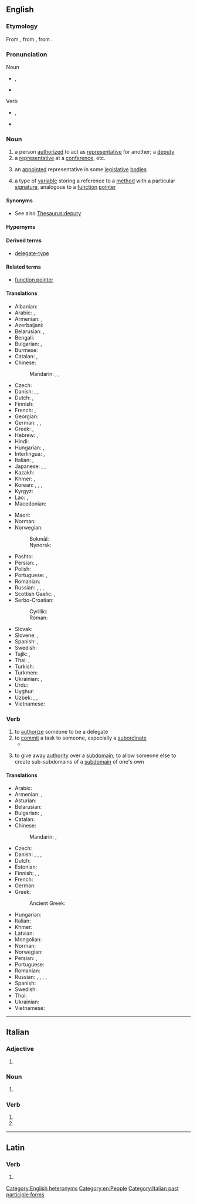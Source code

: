 ==English==

===Etymology===
From {{inh|en|enm|delegat}}, from {{der|en|fro|delegat}}, from {{der|en|la|dēlēgātus}}.

===Pronunciation===
; Noun
* {{enPR|dĕlʹĭ-gət}}, {{IPA|en|/ˈdɛlɪɡət/}}
* {{audio|en|LL-Q1860 (eng)-Vealhurl-delegate (noun).wav |Audio (UK)}}
; Verb
* {{enPR|dĕlʹĭ-gāt'}}, {{IPA|en|/ˈdɛlɪˌɡeɪt/}}
* {{audio|en|LL-Q1860 (eng)-Vealhurl-delegate (verb).wav |Audio (UK)}}

===Noun===
{{en-noun}}

# a person [[authorized]] to act as [[representative]] for another; a [[deputy]]
# a [[representative]] at a [[conference]], etc.
# {{lb|en|US}} an [[appointed]] representative in some [[legislative]] [[bodies]]
# {{lb|en|computing}} a type of [[variable]] storing a reference to a [[method]] with a particular [[signature]], analogous to a [[function]] [[pointer]]

====Synonyms====
* See also [[Thesaurus:deputy]]

====Hypernyms====
{{col2|en|title=(computing) Hyponyms of delegate
|multicast delegate
|singlecast delegate
}}

====Derived terms====
* {{sense|computing}} [[delegate-type]]

====Related terms====
* {{sense|computing}} [[function pointer]]

====Translations====
{{trans-top|deputy, envoy, representative}}
* Albanian: {{t+|sq|delegat|m}}
* Arabic: {{t|ar|مُوْفَد|m}}, {{t+|ar|وَكِيل|m}}
* Armenian: {{t+|hy|պատգամավոր}}, {{t+|hy|պատվիրակ}}
* Azerbaijani: {{t+|az|nümayəndə}}
* Belarusian: {{t|be|дэлега́т|m}}, {{t|be|дэлега́тка|f}}
* Bengali: {{t|bn|প্রতিনিধি}}
* Bulgarian: {{t+|bg|делега́т|m}}, {{t+|bg|представи́тел|m}}
* Burmese: {{t+|my|ကိုယ်စားလှယ်}}
* Catalan: {{t+|ca|delegat|m}}, {{t+|ca|delegada|f}}
* Chinese:
*: Mandarin: {{t+|cmn|代表|tr=dàibiǎo|sc=Hani}}, {{t+|cmn|使節|sc=Hani}}, {{t+|cmn|使节|tr=shǐjié|sc=Hani}}
* Czech: {{t+|cs|delegát|m}}
* Danish: {{t|da|delegeret|c}}, {{t|da|repræsentant|c}}, {{t|da|befuldmægtiget|c}}
* Dutch: {{t+|nl|afgevaardigde|m}}, {{t+|nl|gedelegeerde|m}}
* Finnish: {{t+|fi|edustaja}}
* French: {{t+|fr|délégué|m}}, {{t+|fr|déléguée|f}}
* Georgian: {{t|ka|დელეგატი}}
* German: {{t+|de|Delegierter|m}}, {{t+|de|Abgeordneter|m}}, {{t+|de|Vertreter|m}}
* Greek: {{t+|el|απεσταλμένος|m}}, {{t+|el|απεσταλμένη|f}}
* Hebrew: {{t|he|בא-כוח|m|tr=bá-kóakh|sc=Hebr}}, {{t+|he|נציג|m|tr=natzíg|sc=Hebr}}
* Hindi: {{t+|hi|प्रतिनिधि|m}}
* Hungarian: {{t+|hu|küldött}}, {{t+|hu|delegátus}}
* Interlingua: {{t|ia|delegato|m}}, {{t|ia|delegata|f}}
* Italian: {{t+|it|delegato|m}}, {{t+|it|delegata|f}}
* Japanese: {{t+|ja|代表|tr=だいひょう, daihyō}}, {{t+|ja|使節|tr=しせつ, shisetsu}}, {{t+|ja|代理人|tr=だいりにん, dairinin}}
* Kazakh: {{t|kk|делегат}}
* Khmer: {{t|km|បេសកជន|tr=peesa’ka’cʊən}}, {{t+|km|ប្រតិភូ|tr=prɑte’pʰuu}}
* Korean: {{t+|ko|대표}}, {{t+|ko|사절}}, {{t+|ko|대리인}}, {{t+|ko|대리자}}
* Kyrgyz: {{t|ky|делегат}}
* Lao: {{t|lo|ຜູ້ແທນ}}, {{t|lo|ຜູ້ຕາງຫນ້າ}}
* Macedonian: {{t|mk|делегат|m}}
{{trans-mid}}
* Maori: {{t|mi|taraketi}}
* Norman: {{t|nrf|d'lédgi|m}}
* Norwegian:
*: Bokmål: {{t|nb|delegat|m}}
*: Nynorsk: {{t|nn|delegat|m}}
* Pashto: {{t+|ps|نماينده|m|tr=namāyəndá}}
* Persian: {{t+|fa|نماینده|tr=namâyande}}, {{t+|fa|وکیل|tr=vakil}}
* Polish: {{t+|pl|delegat|m}}
* Portuguese: {{t+|pt|delegado|m}}, {{t|pt|delegada|f}}
* Romanian: {{t+|ro|delegat|m}}
* Russian: {{t+|ru|делега́т|m}}, {{t+|ru|делега́тка|f}}, {{t+|ru|представи́тель|m}}, {{t+|ru|представи́тельница|f}}
* Scottish Gaelic: {{t|gd|neach-ionaid|m}}, {{t|gd|riochdaire|m}}
* Serbo-Croatian:
*: Cyrillic: {{t|sh|делегат|m}}
*: Roman: {{t+|sh|delegat|m}}
* Slovak: {{t|sk|delegát|m}}
* Slovene: {{t|sl|delegat|m}}, {{t|sl|delegatka|f}}
* Spanish: {{t+|es|delegado|m}}, {{t+|es|delegada|f}}
* Swedish: {{t+|sv|delegat|c}}
* Tajik: {{t|tg|намоянда}}, {{t|tg|вакил}}
* Thai: {{t+|th|ตัวแทน}}, {{t+|th|ผู้แทน}}
* Turkish: {{t+|tr|delege}}
* Turkmen: {{t|tk|delegat}}
* Ukrainian: {{t|uk|делега́т|m}}, {{t|uk|делега́тка|f}}
* Urdu: {{t-needed|ur}}
* Uyghur: {{t|ug|ۋەكىل}}
* Uzbek: {{t+|uz|vakil}}, {{t+|uz|delegat}}, {{t+|uz|namoyanda}}
* Vietnamese: {{t+|vi|đại biểu}}
{{trans-bottom}}

===Verb===
{{en-verb}}

# to [[authorize]] someone to be a delegate
# to [[commit]] a task to someone, especially a [[subordinate]]
#* {{quote-journal|en|date=20 July 2020|author=[[wikipedia:Simon Jenkins|Simon Jenkins]]|title=Britain deserves better than an Old Etonian Donald Trump |journal=[[w:The Guardian|The Guardian]]|passage=The war on Covid-19 was '''delegated''' to the health secretary, Matt Hancock, a paralysed NHS and scientists publicly feuding over dud data.|url=https://www.theguardian.com/commentisfree/2020/jul/20/britain-old-etonian-donald-trump-illness-boris-johnson-crisis}}
# {{lb|en|computing|Internet}} {{qualifier|of a [[subdomain]]}} to give away [[authority]] over a [[subdomain]]; to allow someone else to create sub-subdomains of a [[subdomain]] of one's own

====Translations====
{{trans-top|to commit a task to someone}}
* Arabic: {{t|ar|فوض}}
* Armenian: {{t+|hy|պատվիրակել}}, {{t+|hy|լիազորել}}
* Asturian: {{t|ast|delegar}}
* Belarusian: {{t|be|дэлегава́ць|impf|pf}}
* Bulgarian: {{t+|bg|делегирам|sc=Cyrl}}, {{t+|bg|упълномощавам|sc=Cyrl}}
* Catalan: {{t+|ca|delegar}}
* Chinese:
*: Mandarin: {{t+|cmn|委託|tr=wěituō|sc=Hani}}, {{t+|cmn|委托|tr=wěituō|sc=Hani}}
* Czech: {{t+|cs|delegovat}}
* Danish: {{t|da|overdrage}}, {{t+|da|delegere}}, {{t|da|uddelegere}}, {{t|da|betro}}
* Dutch: {{t+|nl|delegeren}}
* Estonian: {{t|et|delegeerima}}
* Finnish: {{t+|fi|delegoida}}, {{t|fi|[[antaa]] [[tehtävä]]ksi}}, {{t+|fi|valtuuttaa}}
* French: {{t+|fr|déléguer}}
* German: {{t+|de|delegieren}}
* Greek:
*: Ancient Greek: {{t|grc|διατάσσω}}
{{trans-mid}}
* Hungarian: {{t+|hu|delegál}}
* Italian: {{t+|it|delegare}}
* Khmer: {{t-needed|km}}
* Latvian: {{t|lv|deleģēt}}
* Mongolian: {{t-needed|mn}}
* Norman: {{t|nrf|d'lédgi}}
* Norwegian: {{t|no|delegere}}
* Persian: {{t+|fa|سپردن|sc=fa-Arab}}, {{t|fa|تفویض کردن|sc=fa-Arab}}
* Portuguese: {{t+|pt|delegar}}
* Romanian: {{t+|ro|delega}}
* Russian: {{t+|ru|поруча́ть|impf}}, {{t+|ru|поручи́ть|pf}}, {{t+|ru|уполномо́чивать|impf}}, {{t+|ru|уполномо́чить|pf}}, {{t+|ru|делеги́ровать|impf|pf}}
* Spanish: {{t+|es|diputar}}
* Swedish: {{t+|sv|delegera}}
* Thai: {{t-needed|th}}
* Ukrainian: {{t|uk|делегува́ти|impf|pf}}
* Vietnamese: {{t-needed|vi}}
{{trans-bottom}}

[[Category:English heteronyms]]
[[Category:en:People]]

----

==Italian==

===Adjective===
{{head|it|adjective form}}

# {{feminine plural of|it|delegato}}

===Noun===
{{head|it|noun form|g=f}}

# {{plural of|it|delegata}}

===Verb===
{{head|it|verb form}}

# {{inflection of|it|delegare||2|p|pres|indc|;|2|p|impr}}
# {{feminine plural of|it|delegato}}

[[Category:Italian past participle forms]]

----

==Latin==

===Verb===
{{la-verb-form|dēlēgāte}}

# {{inflection of|la|dēlēgō||2|p|pres|actv|impr}}